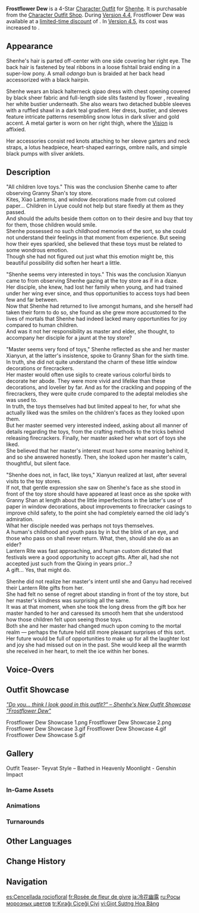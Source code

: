 {{Outfit Infobox
|id           = 206301
|image        = <gallery>
Character Shenhe Frostflower Dew Full Wish.png|Wish
Outfit Frostflower Dew Game.png|In-Game
</gallery>
|character    = Shenhe
|type         = Themed
|quality      = 4
|description  = This Lantern Rite gift that Shenhe received is a set of elegant formal attire that her master, [[Cloud Retainer]] had commissioned for her. [[Red ropes]] still adorn her arms, but the bitter cold in Shenhe's heart has faded.
|obtain       = [[Character Outfit Shop]]
}}
'''Frostflower Dew''' is a 4-Star [[Character Outfit]] for [[Shenhe]]. It is purchasable from the [[Character Outfit Shop]].
During [[Version 4.4]], Frostflower Dew was available at a [[Frostflower Dew Discount|limited-time discount]] of {{Item|Genesis Crystal|30|x=1,350}}. In [[Version 4.5]], its cost was increased to {{Item|Genesis Crystal|30|x=1,680}}.

==Appearance==
Shenhe's hair is parted off-center with one side covering her right eye. The back hair is fastened by teal ribbons in a loose fishtail braid ending in a super-low pony. A small ''odango'' bun is braided at her back head accessorized with a black hairpin.

Shenhe wears an black halterneck qipao dress with chest opening covered by black sheer fabric and full-length side slits fastend by flower {{w|Frog (fastening)|frogs}}, revealing her white bustier underneath. She also wears two detached bubble sleeves with a ruffled shawl in a dark teal gradient. Her dress, bustier, and sleeves feature intricate patterns resembling snow lotus in dark sliver and gold accent. A metal garter is worn on her right thigh, where the [[Vision]] is affixied.

Her accessories consist red knots attaching to her sleeve garters and neck straps, a lotus headpiece, heart-shaped earrings, ombre nails, and simple black pumps with sliver anklets.

==Description==
"All children love toys." This was the conclusion Shenhe came to after observing Granny Shan's toy store.<br>
Kites, Xiao Lanterns, and window decorations made from cut colored paper... Children in Liyue could not help but stare fixedly at them as they passed.<br>
And should the adults beside them cotton on to their desire and buy that toy for them, those children would smile.<br>
Shenhe possessed no such childhood memories of the sort, so she could not understand their feelings in that moment from experience. But seeing how their eyes sparkled, she believed that these toys must be related to some wondrous emotion.<br>
Though she had not figured out just what this emotion might be, this beautiful possibility did soften her heart a little.

"Shenhe seems very interested in toys." This was the conclusion Xianyun came to from observing Shenhe gazing at the toy store as if in a daze.<br>
Her disciple, she knew, had lost her family when young, and had trained under her wing ever since, and thus opportunities to access toys had been few and far between.<br>
Now that Shenhe had returned to live amongst humans, and she herself had taken their form to do so, she found as she grew more accustomed to the lives of mortals that Shenhe had indeed lacked many opportunities for joy compared to human children.<br>
And was it not her responsibility as master and elder, she thought, to accompany her disciple for a jaunt at the toy store?

"Master seems very fond of toys," Shenhe reflected as she and her master Xianyun, at the latter's insistence, spoke to Granny Shan for the sixth time.<br>
In truth, she did not quite understand the charm of these little window decorations or firecrackers.<br>
Her master would often use sigils to create various colorful birds to decorate her abode. They were more vivid and lifelike than these decorations, and lovelier by far. And as for the crackling and popping of the firecrackers, they were quite crude compared to the adeptal melodies she was used to.<br>
In truth, the toys themselves had but limited appeal to her, for what she actually liked was the smiles on the children's faces as they looked upon them.<br>
But her master seemed very interested indeed, asking about all manner of details regarding the toys, from the crafting methods to the tricks behind releasing firecrackers. Finally, her master asked her what sort of toys she liked.<br>
She believed that her master's interest must have some meaning behind it, and so she answered honestly. Then, she looked upon her master's calm, thoughtful, but silent face.

"Shenhe does not, in fact, like toys," Xianyun realized at last, after several visits to the toy stores.<br>
If not, that gentle expression she saw on Shenhe's face as she stood in front of the toy store should have appeared at least once as she spoke with Granny Shan at length about the little imperfections in the latter's use of paper in window decorations, about improvements to firecracker casings to improve child safety, to the point she had completely earned the old lady's admiration.<br>
What her disciple needed was perhaps not toys themselves.<br>
A human's childhood and youth pass by in but the blink of an eye, and those who pass on shall never return. What, then, should she do as an elder?<br>
Lantern Rite was fast approaching, and human custom dictated that festivals were a good opportunity to accept gifts. After all, had she not accepted just such from the Qixing in years prior...?<br>
A gift... Yes, that might do.

Shenhe did not realize her master's intent until she and Ganyu had received their Lantern Rite gifts from her.<br>
She had felt no sense of regret about standing in front of the toy store, but her master's kindness was surprising all the same.<br>
It was at that moment, when she took the long dress from the gift box her master handed to her and caressed its smooth hem that she understood how those children felt upon seeing those toys.<br>
Both she and her master had changed much upon coming to the mortal realm — perhaps the future held still more pleasant surprises of this sort.<br>
Her future would be full of opportunities to make up for all the laughter lost and joy she had missed out on in the past. She would keep all the warmth she received in her heart, to melt the ice within her bones.

==Voice-Overs==
{{VO/Outfit
|switch_01_tx_en   = Hm... Is this what they call material desire?
|switch_01_tx_zh   = {{tx}}
|switch_01_rm_zh   = 
|switch_01_tx_ja   = {{tx}}
|switch_01_rm_ja   = 
|switch_01_tx_ko   = {{tx}}
|switch_01_rm_ko   = 

|switch_02_tx_en   = I like black. It's a calming color.
|switch_02_tx_zh   = {{tx}}
|switch_02_rm_zh   = 
|switch_02_tx_ja   = {{tx}}
|switch_02_rm_ja   = 
|switch_02_tx_ko   = {{tx}}
|switch_02_rm_ko   = 

|switch_03_tx_en   = Do you... Hm... Think I look good in this outfit?
|switch_03_tx_zh   = {{tx}}
|switch_03_rm_zh   = 
|switch_03_tx_ja   = {{tx}}
|switch_03_rm_ja   = 
|switch_03_tx_ko   = {{tx}}
|switch_03_rm_ko   =  
}}

==Outfit Showcase==
''[https://genshin.hoyoverse.com/en/news/detail/119523 "Do you... think I look good in this outfit?" – Shenhe's New Outfit Showcase "Frostflower Dew"]''
<gallery>
Frostflower Dew Showcase 1.png
Frostflower Dew Showcase 2.png
Frostflower Dew Showcase 3.gif
Frostflower Dew Showcase 4.gif
Frostflower Dew Showcase 5.gif
</gallery>

==Gallery==
<gallery>
Outfit Teaser- Teyvat Style – Bathed in Heavenly Moonlight - Genshin Impact
</gallery>

===In-Game Assets===
{{Assets/Outfit|Frostflower Dew|nomain=1}}

===Animations===
{{Preview/CharacterAnimations|Frostflower Dew|nocaption=1}}

===Turnarounds===
{{Turnarounds}}

==Other Languages==
{{Other Languages
|en       = Frostflower Dew
|zhs      = 冷花幽露
|zhs_rm   = Lěnghuā Yōulù
|zht      = 冷花幽露
|zht_rm   = Lěnghuā Yōulù
|zh_tl    = Frostflower of Hidden Dew
|ja       = 冷花幽露
|ja_rm    = Reika Yuuro{{Assumed}}
|ja_tl    = 
|ko       = 차가운 꽃이슬
|ko_tl    = 
|es       = Cencellada rociofloral
|es_tl    = Dewflower Rime
|fr       = Rosée de fleur de givre
|fr_tl    = Frost Flower Dew
|ru       = Росы морозных цветов
|ru_tl    = Frost Flower Dew
|th       = หยาดน้ำค้างเยือกแข็ง
|th_rm    = 
|th_tl    = 
|vi       = Giọt Sương Hoa Băng
|vi_tl    = 
|de       = Frostblütentau
|de_tl    = Frostblossom Dew
|id       = Frostflower Dew
|pt       = Orvalho das Flores Congeladas
|pt_tl    = 
|tr       = Kırağı Çiçeği Çiyi
|tr_tl    = 
|it       = Rugiada fiorigente
|it_tl    = 
}}

==Change History==
{{Change History|4.4}}

==Navigation==
{{Dressing Room Navbox|outfit}}

[[es:Cencellada rociofloral]]
[[fr:Rosée de fleur de givre]]
[[ja:冷花幽露]]
[[ru:Росы морозных цветов]]
[[tr:Kırağı Çiçeği Çiyi]]
[[vi:Giọt Sương Hoa Băng]]